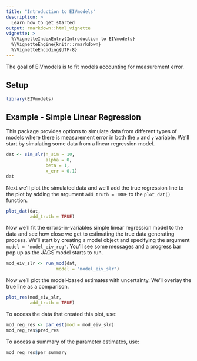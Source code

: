 ```yaml
---
title: "Introduction to EIVmodels"
description: >
  Learn how to get started
output: rmarkdown::html_vignette
vignette: >
  %\VignetteIndexEntry{Introduction to EIVmodels}
  %\VignetteEngine{knitr::rmarkdown}
  %\VignetteEncoding{UTF-8}
---
```


The goal of EIVmodels is to fit models accounting for measurement error. 

## Setup

```r
library(EIVmodels)
```

## Example - Simple Linear Regression

This package provides options to simulate data from different types of models where there is measurement error in both the `x` and `y` variable. We'll start by simulating some data from a linear regression model. 

```r
dat <- sim_slr(n_sim = 10,
               alpha = 0,
               beta = 1,
               x_err = 0.1)
dat
```

Next we'll plot the simulated data and we'll add the true regression line to the plot by adding the argument `add_truth = TRUE` to the `plot_dat()` function. 

```r
plot_dat(dat,
         add_truth = TRUE)
```

Now we'll fit the errors-in-variables simple linear regression model to the data and see how close we get to estimating the true data generating process. We'll start by creating a model object and specifying the argument `model = "model_eiv_reg"`. You'll see some messages and a progress bar pop up as the JAGS model starts to run. 

```r
mod_eiv_slr <- run_mod(dat,
                   model = "model_eiv_slr")
```

Now we'll plot the model-based estimates with uncertainty. We'll overlay the true line as a comparison. 

```r
plot_res(mod_eiv_slr,
         add_truth = TRUE)
```

To access the data that created this plot, use:

```r
mod_reg_res <- par_est(mod = mod_eiv_slr)
mod_reg_res$pred_res
```

To access a summary of the parameter estimates, use:

```r
mod_reg_res$par_summary
```

